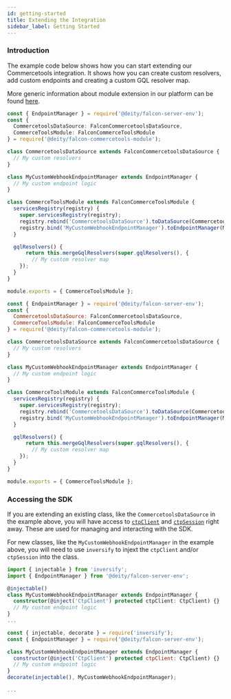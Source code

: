```yaml
---
id: getting-started
title: Extending the Integration
sidebar_label: Getting Started
---
```



<CodePackage name="@deity/falcon-commercetools-module" />

### Introduction

The example code below shows how you can start extending our Commercetools integration. It shows how you can create custom resolvers, add custom endpoints and creating a custom GQL resolver map.

More generic information about module extension in our platform can be found [here](/docs/next/platform/server-v3/modules/custom-module#extending-module).

<Tabs>
  <TabItem value="TypeScript" default>

```ts
const { EndpointManager } = require('@deity/falcon-server-env');
const {
  CommercetoolsDataSource: FalconCommercetoolsDataSource,
  CommerceToolsModule: FalconCommerceToolsModule
} = require('@deity/falcon-commercetools-module');

class CommercetoolsDataSource extends FalconCommercetoolsDataSource {
  // My custom resolvers
}

class MyCustomWebhookEndpointManager extends EndpointManager {
  // My custom endpoint logic
}

class CommerceToolsModule extends FalconCommerceToolsModule {
  servicesRegistry(registry) {
    super.servicesRegistry(registry);
    registry.rebind('CommercetoolsDataSource').toDataSource(CommercetoolsDataSource);
    registry.bind('MyCustomWebhookEndpointManager').toEndpointManager(MyCustomWebhookEndpointManager);
  }

  gqlResolvers() {
      return this.mergeGqlResolvers(super.gqlResolvers(), {
        // My custom resolver map
    });
  }
}

module.exports = { CommerceToolsModule };
```

  </TabItem>
  <TabItem value="JavaScript">

```js
const { EndpointManager } = require('@deity/falcon-server-env');
const {
  CommercetoolsDataSource: FalconCommercetoolsDataSource,
  CommerceToolsModule: FalconCommerceToolsModule
} = require('@deity/falcon-commercetools-module');

class CommercetoolsDataSource extends FalconCommercetoolsDataSource {
  // My custom resolvers
}

class MyCustomWebhookEndpointManager extends EndpointManager {
  // My custom endpoint logic
}

class CommerceToolsModule extends FalconCommerceToolsModule {
  servicesRegistry(registry) {
    super.servicesRegistry(registry);
    registry.rebind('CommercetoolsDataSource').toDataSource(CommercetoolsDataSource);
    registry.bind('MyCustomWebhookEndpointManager').toEndpointManager(MyCustomWebhookEndpointManager);
  }

  gqlResolvers() {
      return this.mergeGqlResolvers(super.gqlResolvers(), {
        // My custom resolver map
    });
  }
}

module.exports = { CommerceToolsModule };
```

  </TabItem>
</Tabs>

### Accessing the SDK
If you are extending an existing class, like the `CommercetoolsDataSource` in the example above, you will have access to [`ctpClient`](./ctp-client) and [`ctpSession`](./ctp-session) right away. These are used for managing and interacting with the SDK.

For new classes, like the `MyCustomWebhookEndpointManager` in the example above, you will need to use `inversify` to injext the `ctpClient` and/or `ctpSession` into the class.

<Tabs>
<TabItem value="TypeScript" default>

```ts
import { injectable } from 'inversify';
import { EndpointManager } from '@deity/falcon-server-env';

@injectable()
class MyCustomWebhookEndpointManager extends EndpointManager {
  constructor(@inject('CtpClient') protected ctpClient: CtpClient) {}
  // My custom endpoint logic
}
...
```

</TabItem>
<TabItem value="JavaScript">

```js
const { injectable, decorate } = require('inversify');
const { EndpointManager } = require('@deity/falcon-server-env');

class MyCustomWebhookEndpointManager extends EndpointManager {
  constructor(@inject('CtpClient') protected ctpClient: CtpClient) {}
  // My custom endpoint logic
}
decorate(injectable(), MyCustomWebhookEndpointManager);

...
```

</TabItem>
</Tabs>


